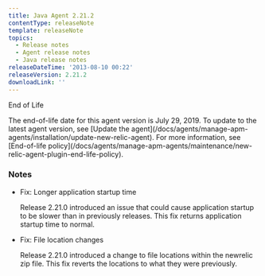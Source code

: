 ```yaml
---
title: Java Agent 2.21.2
contentType: releaseNote
template: releaseNote
topics:
  - Release notes
  - Agent release notes
  - Java release notes
releaseDateTime: '2013-08-10 00:22'
releaseVersion: 2.21.2
downloadLink: ''
---
```


End of Life

<Callout variant="important">
  The end-of-life date for this agent version is July 29, 2019. To update to the latest agent version, see [Update the agent](/docs/agents/manage-apm-agents/installation/update-new-relic-agent). For more information, see [End-of-life policy](/docs/agents/manage-apm-agents/maintenance/new-relic-agent-plugin-end-life-policy).
</Callout>

### Notes

* Fix: Longer application startup time

  Release 2.21.0 introduced an issue that could cause application startup to be slower than in previously releases. This fix returns application startup time to normal.
* Fix: File location changes

  Release 2.21.0 introduced a change to file locations within the newrelic zip file. This fix reverts the locations to what they were previously.
